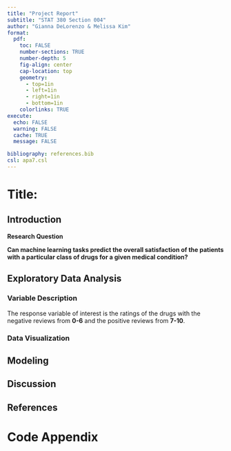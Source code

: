 ```yaml
---
title: "Project Report"
subtitle: "STAT 380 Section 004"
author: "Gianna DeLorenzo & Melissa Kim"
format:
  pdf:
    toc: FALSE
    number-sections: TRUE
    number-depth: 5
    fig-align: center
    cap-location: top
    geometry:
      - top=1in
      - left=1in
      - right=1in
      - bottom=1in
    colorlinks: TRUE
execute:
  echo: FALSE
  warning: FALSE
  cache: TRUE
  message: FALSE

bibliography: references.bib  
csl: apa7.csl  
---
```


# Title:

## Introduction

**Research Question**

**Can machine learning tasks predict the overall satisfaction of the patients with a particular class of drugs for a given medical condition?**

## Exploratory Data Analysis

### Variable Description

The response variable of interest is the ratings of the drugs with the negative reviews from **0-6** and the positive reviews from **7-10**.

### Data Visualization

## Modeling

## Discussion

## References

# Code Appendix

```r
```
